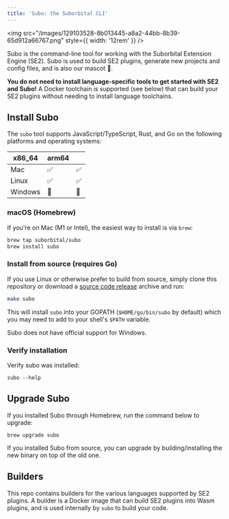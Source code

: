 ```yaml
---
title: 'Subo: the Suborbital CLI'
---
```


<img
  src="/images/129103528-8b013445-a8a2-44bb-8b39-65d912a66767.png"
  style={{ width: '12rem' }}
/>

Subo is the command-line tool for working with the Suborbital Extension Engine (SE2). Subo is used to build SE2 plugins, generate new projects and config files, and is also our mascot 🐼.

**You do not need to install language-specific tools to get started with SE2 and Subo!** A Docker toolchain is supported (see below) that can build your SE2 plugins without needing to install language toolchains.

## Install Subo[](#install-subo 'Direct link to heading')

The `subo` tool supports JavaScript/TypeScript, Rust, and Go on the following platforms and operating systems:

| x86_64  | arm64 |     |
| ------- | ----- | --- |
| Mac     | ✅    | ✅  |
| Linux   | ✅    | ✅  |
| Windows | 🚫    | 🚫  |

### macOS (Homebrew)[](#macos-homebrew 'Direct link to heading')

If you're on Mac (M1 or Intel), the easiest way to install is via `brew`:

```bash
brew tap suborbital/subo
brew install subo
```

### Install from source (requires Go)[](#install-from-source-requires-go 'Direct link to heading')

If you use Linux or otherwise prefer to build from source, simply clone this repository or download a [source code release](https://github.com/suborbital/subo/releases/latest) archive and run:

```bash
make subo
```

This will install `subo` into your GOPATH (`$HOME/go/bin/subo` by default) which you may need to add to your shell's `$PATH` variable.

Subo does not have official support for Windows.

### Verify installation[](#verify-installation 'Direct link to heading')

Verify subo was installed:

```
subo --help
```

## Upgrade Subo[](#upgrade-subo 'Direct link to heading')

If you installed Subo through Homebrew, run the command below to upgrade:

```
brew upgrade subo
```

If you installed Subo from source, you can upgrade by building/installing the new binary on top of the old one.

## Builders[](#builders 'Direct link to heading')

This repo contains builders for the various languages supported by SE2 plugins. A builder is a Docker image that can build SE2 plugins into Wasm plugins, and is used internally by `subo` to build your code.
